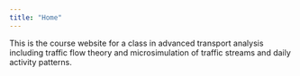 ```yaml
---
title: "Home"
---
```


This is the course website for a class in advanced transport analysis including
traffic flow theory and microsimulation of traffic streams and daily activity
patterns.